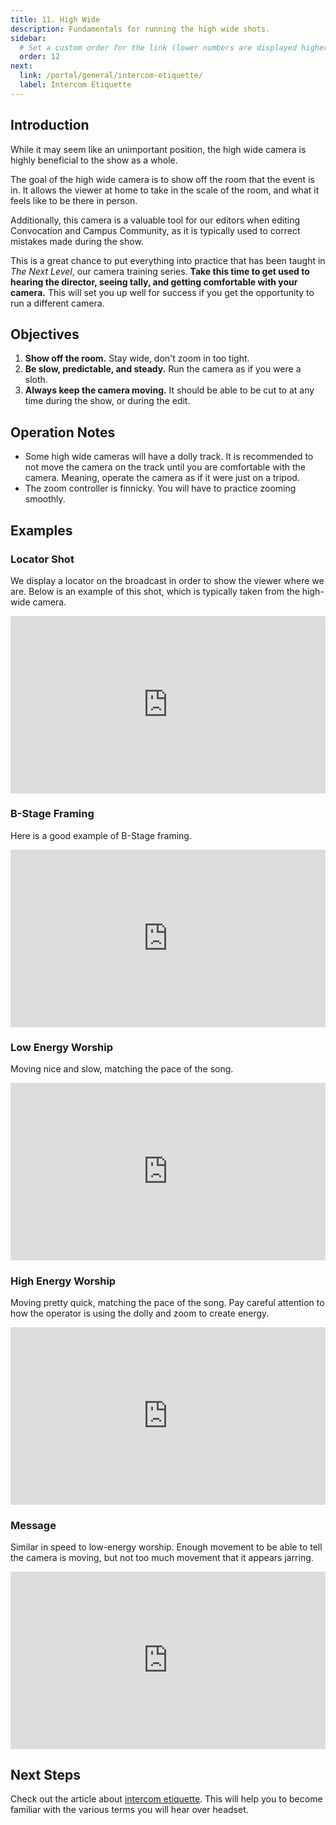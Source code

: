 ```yaml
---
title: 11. High Wide
description: Fundamentals for running the high wide shots.
sidebar:
  # Set a custom order for the link (lower numbers are displayed higher up)
  order: 12
next:
  link: /portal/general/intercom-etiquette/
  label: Intercom Etiquette
---
```

## Introduction
While it may seem like an unimportant position, the high wide camera is highly beneficial to the show as a whole.

The goal of the high wide camera is to show off the room that the event is in. It allows the viewer at home to take in the scale of the room, and what it feels like to be there in person.

Additionally, this camera is a valuable tool for our editors when editing Convocation and Campus Community, as it is typically used to correct mistakes made during the show.

This is a great chance to put everything into practice that has been taught in *The Next Level*, our camera training series. **Take this time to get used to hearing the director, seeing tally, and getting comfortable with your camera.** This will set you up well for success if you get the opportunity to run a different camera.

## Objectives
1. **Show off the room.** Stay wide, don't zoom in too tight.
2. **Be slow, predictable, and steady.** Run the camera as if you were a sloth.
3. **Always keep the camera moving.** It should be able to be cut to at any time during the show, or during the edit.

## Operation Notes
- Some high wide cameras will have a dolly track. It is recommended to not move the camera on the track until you are comfortable with the camera. Meaning, operate the camera as if it were just on a tripod.
- The zoom controller is finnicky. You will have to practice zooming smoothly.

## Examples
### Locator Shot
We display a locator on the broadcast in order to show the viewer where we are. Below is an example of this shot, which is typically taken from the high-wide camera.
<div style="max-width:560px"><div style="position:relative;padding-bottom:56.25%"><iframe id="kmsembed-1_7g7t7b1p" width="560" height="315" src="https://watch.liberty.edu/embed/secure/iframe/entryId/1_7g7t7b1p/uiConfId/52537662/pbc/82178711/st/175" class="kmsembed" allowfullscreen webkitallowfullscreen mozAllowFullScreen allow="autoplay *; fullscreen *; encrypted-media *" referrerPolicy="no-referrer-when-downgrade" sandbox="allow-downloads allow-forms allow-same-origin allow-scripts allow-top-navigation allow-pointer-lock allow-popups allow-modals allow-orientation-lock allow-popups-to-escape-sandbox allow-presentation allow-top-navigation-by-user-activation" frameborder="0" title="Kevin Huguley - Witness: The Testimony of God Himself" style="position:absolute;top:0;left:0;width:100%;height:100%;border:0"></iframe></div></div>

### B-Stage Framing
Here is a good example of B-Stage framing.
<div style="max-width:560px"><div style="position:relative;padding-bottom:56.25%"><iframe id="kmsembed-1_kt0am7cw" width="560" height="315" src="https://watch.liberty.edu/embed/secure/iframe/entryId/1_kt0am7cw/uiConfId/52537662/pbc/82178501/st/138" class="kmsembed" allowfullscreen webkitallowfullscreen mozAllowFullScreen allow="autoplay *; fullscreen *; encrypted-media *" referrerPolicy="no-referrer-when-downgrade" sandbox="allow-downloads allow-forms allow-same-origin allow-scripts allow-top-navigation allow-pointer-lock allow-popups allow-modals allow-orientation-lock allow-popups-to-escape-sandbox allow-presentation allow-top-navigation-by-user-activation" frameborder="0" title="Convocation with Ninja Warriors" style="position:absolute;top:0;left:0;width:100%;height:100%;border:0"></iframe></div></div>

### Low Energy Worship
Moving nice and slow, matching the pace of the song.
<div style="max-width:560px"><div style="position:relative;padding-bottom:56.25%"><iframe id="kmsembed-1_v8612zzm" width="560" height="315" src="https://watch.liberty.edu/embed/secure/iframe/entryId/1_v8612zzm/uiConfId/52537662/pbc/82178711/st/4468" class="kmsembed" allowfullscreen webkitallowfullscreen mozAllowFullScreen allow="autoplay *; fullscreen *; encrypted-media *" referrerPolicy="no-referrer-when-downgrade" sandbox="allow-downloads allow-forms allow-same-origin allow-scripts allow-top-navigation allow-pointer-lock allow-popups allow-modals allow-orientation-lock allow-popups-to-escape-sandbox allow-presentation allow-top-navigation-by-user-activation" frameborder="0" title="Jonathan Falwell - He Is: Our Strength Colossians 1:9-14" style="position:absolute;top:0;left:0;width:100%;height:100%;border:0"></iframe></div></div>

### High Energy Worship
Moving pretty quick, matching the pace of the song. Pay careful attention to how the operator is using the dolly and zoom to create energy.
<div style="max-width:560px"><div style="position:relative;padding-bottom:56.25%"><iframe id="kmsembed-1_p3zrd6le" width="560" height="315" src="https://watch.liberty.edu/embed/secure/iframe/entryId/1_p3zrd6le/uiConfId/52537662/pbc/82178711/st/212" class="kmsembed" allowfullscreen webkitallowfullscreen mozAllowFullScreen allow="autoplay *; fullscreen *; encrypted-media *" referrerPolicy="no-referrer-when-downgrade" sandbox="allow-downloads allow-forms allow-same-origin allow-scripts allow-top-navigation allow-pointer-lock allow-popups allow-modals allow-orientation-lock allow-popups-to-escape-sandbox allow-presentation allow-top-navigation-by-user-activation" frameborder="0" title="PJ Preston - Now,Love: Do Not Love the World (I John 2:15-17)" style="position:absolute;top:0;left:0;width:100%;height:100%;border:0"></iframe></div></div>

### Message
Similar in speed to low-energy worship. Enough movement to be able to tell the camera is moving, but not too much movement that it appears jarring.
<div style="max-width:560px"><div style="position:relative;padding-bottom:56.25%"><iframe id="kmsembed-1_p3zrd6le" width="560" height="315" src="https://watch.liberty.edu/embed/secure/iframe/entryId/1_p3zrd6le/uiConfId/52537662/pbc/82178711/st/2136" class="kmsembed" allowfullscreen webkitallowfullscreen mozAllowFullScreen allow="autoplay *; fullscreen *; encrypted-media *" referrerPolicy="no-referrer-when-downgrade" sandbox="allow-downloads allow-forms allow-same-origin allow-scripts allow-top-navigation allow-pointer-lock allow-popups allow-modals allow-orientation-lock allow-popups-to-escape-sandbox allow-presentation allow-top-navigation-by-user-activation" frameborder="0" title="PJ Preston - Now,Love: Do Not Love the World (I John 2:15-17)" style="position:absolute;top:0;left:0;width:100%;height:100%;border:0"></iframe></div></div>

## Next Steps
Check out the article about [intercom etiquette](/portal/general/intercom-etiquette/). This will help you to become familiar with the various terms you will hear over headset.